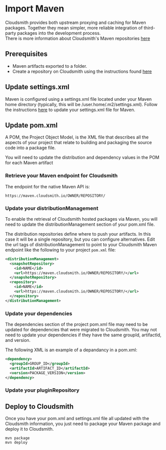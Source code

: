 # Import Maven

Cloudsmith provides both upstream proxying and caching for Maven packages. Together they mean simpler, more reliable integration of third-party packages into the development process.  
There is more information about Cloudsmith's Maven repositories [here](/package-formats/maven-repository)

## Prerequisites

- Maven artifacts exported to a folder.
- Create a repository on Cloudsmith using the instructions found [here](/repositories/create-a-repository) 

## Update settings.xml

Maven is configured using a settings.xml file located under your Maven home directory (typically, this will be /user.home/.m2/settings.xml). Follow the instructions [here](/package-formats/maven-repository#upload-via-maven) to update your settings.xml file for Maven.

## Update pom.xml

A POM, the Project Object Model, is the XML file that describes all the aspects of your project that relate to building and packaging the source code into a package file. 

You will need to update the distribution and dependency values in the POM for each Maven artifact 

### Retrieve your Maven endpoint for Cloudsmith

The endpoint for the native Maven API is:

```
https://maven.cloudsmith.io/OWNER/REPOSITORY/
```

### Update your distributionManagement

To enable the retrieval of Cloudsmith hosted packages via Maven, you will need to update the distributionManagement section of your pom.xml file. 

The distribution repositories define where to push your artifacts. In this case it will be a single repository, but you can configure alternatives. Edit the url tags of distributionManagement to point to your Cloudsmith Maven endpoint like the following to your project `pom.xml` file:

```xml
<distributionManagement>
  <snapshotRepository>
    <id>NAME</id>
    <url>https://maven.cloudsmith.io/OWNER/REPOSITORY/</url>
  </snapshotRepository>
  <repository>
    <id>NAME</id>
    <url>https://maven.cloudsmith.io/OWNER/REPOSITORY/</url>
  </repository>
</distributionManagement>
```

### Update your dependencies

The dependencies section of the project pom.xml file may need to be updated for dependencies that were migrated to Cloudsmith. You may not need to update your dependencies if they have the same groupId, artifactId, and version.

The following XML is an example of a depandancy in a pom.xml:

```xml
<dependency>
  <groupId>GROUP_ID</groupId>
  <artifactId>ARTIFACT_ID</artifactId>
  <version>PACKAGE_VERSION</version>
</dependency>
```

### Update your pluginRepository

## Deploy to Cloudsmith

Once you have your pom.xml and settings.xml file all updated with the Cloudsmith information, you just need to package your Maven package and deploy it to Cloudsmith.

```shell
mvn package
mvn deploy
```
